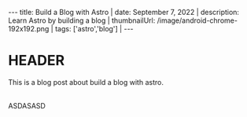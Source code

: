 <br/>
<br/>
<br/>
<br/>
<br/>
<br/>
---
title: Build a Blog with Astro |
date: September 7, 2022 |
description: Learn Astro by building a blog |
thumbnailUrl: /image/android-chrome-192x192.png |
tags: ['astro','blog'] |
---

# HEADER

<div>
  This is a blog post about  build a blog with astro.
</div>

<br/>

<p>ASDASASD</p>
